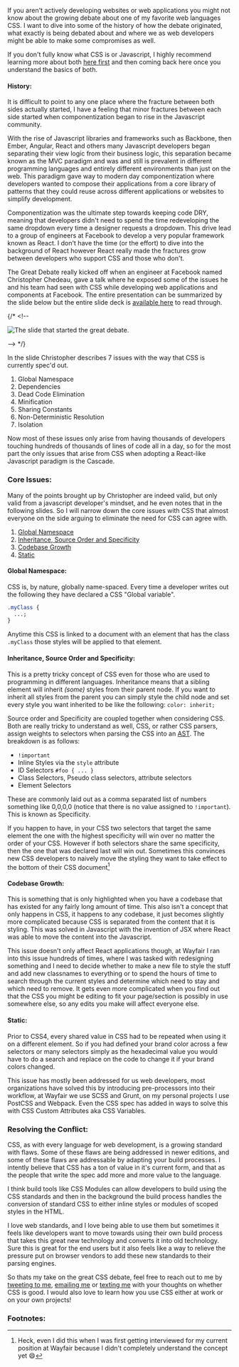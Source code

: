 
If you aren't actively developing websites or web applications you might not
know about the growing debate about one of my favorite web languages CSS. I want
to dive into some of the history of how the debate originated, what exactly is
being debated about and where we as web developers might be able to make some
compromises as well.

If you don't fully know what CSS is or Javascript, I highly recommend learning
more about both
<a href="https://www.w3.org/standards/webdesign/htmlcss" data-css-link-article>here
first</a> and then coming back here once you understand the basics of both.

#### History:

It is difficult to point to any one place where the fracture between both sides
actually started, I have a feeling that minor fractures between each side
started when componentization began to rise in the Javascript community.

With the rise of Javascript libraries and frameworks such as Backbone, then
Ember, Angular, React and others many Javascript developers began separating
their view logic from their business logic, this separation became known as the
MVC paradigm and was and still is prevalent in different programming languages
and entirely different environments than just on the web. This paradigm gave way
to modern day componentization where developers wanted to compose their
applications from a core library of patterns that they could reuse across
different applications or websites to simplify development.

Componentization was the ultimate step towards keeping code DRY, meaning that
developers didn't need to spend the time redeveloping the same dropdown every
time a designer requests a dropdown. This drive lead to a group of engineers at
Facebook to develop a very popular framework known as React. I don't have the
time (or the effort) to dive into the background of React however React really
made the fractures grow between developers who support CSS and those who don't.

The Great Debate really kicked off when an engineer at Facebook named
Christopher Chedeau, gave a talk where he exposed some of the issues he and his
team had seen with CSS while developing web applications and components at
Facebook. The entire presentation can be summarized by the slide below but the
entire slide deck is
<a href="https://speakerdeck.com/vjeux/react-css-in-js" data-css-link-article>available
here</a> to read through.

{/* <!-- <div className="has-image">
  <img
    data-css-image
    src="../../../../../static/images/posts/TheGreatDebate/The_Slide.jpg"
    alt="The slide that started the great debate."
  />
</div> --> */}

In the slide Christopher describes 7 issues with the way that CSS is currently
spec'd out.

1.  Global Namespace
2.  Dependencies
3.  Dead Code Elimination
4.  Minification
5.  Sharing Constants
6.  Non-Deterministic Resolution
7.  Isolation

Now most of these issues only arise from having thousands of developers touching
hundreds of thousands of lines of code all in a day, so for the most part the
only issues that arise from CSS when adopting a React-like Javascript paradigm
is the Cascade.

### Core Issues:

Many of the points brought up by Christopher are indeed valid, but only valid
from a javascript developer's mindset, and he even notes that in the following
slides. So I will narrow down the core issues with CSS that almost everyone on
the side arguing to eliminate the need for CSS can agree with.

1.  [Global Namespace](#global)
2.  [Inheritance, Source Order and Specificity](#inheritance)
3.  [Codebase Growth](#codebase)
4.  [Static](#static)

#### Global Namespace:

CSS is, by nature, globally name-spaced. Every time a developer writes out the
following they have declared a CSS "Global variable".

```css
.myClass {
  ...;
}
```

Anytime this CSS is linked to a document with an element that has the class
`.myClass` those styles will be applied to that element.

#### Inheritance, Source Order and Specificity:

This is a pretty tricky concept of CSS even for those who are used to
programming in different languages. Inheritance means that a sibling element
will inherit _(some)_ styles from their parent node. If you want to inherit all
styles from the parent you can simply style the child node and set every style
you want inherited to be like the following: `color: inherit;`

Source order and Specificity are coupled together when considering CSS. Both are
really tricky to understand as well, CSS, or rather CSS parsers, assign weights
to selectors when parsing the CSS into an
<a href="#ast" data-css-link-article data-footnote="Abstract Syntax Tree" id="ast">AST</a>.
The breakdown is as follows:

- `!important`
- Inline Styles via the `style` attribute
- ID Selectors `#foo { ... }`
- Class Selectors, Pseudo class selectors, attribute selectors
- Element Selectors

These are commonly laid out as a comma separated list of numbers something like
0,0,0,0 (notice that there is no value assigned to `!important`). This is known
as Specificity.

If you happen to have, in your CSS two selectors that target the same element
the one with the highest specificity will win over no matter the order of your
CSS. However if both selectors share the same specificity, then the one that was
declared last will win out. Sometimes this convinces new CSS developers to
naively move the styling they want to take effect to the bottom of their CSS
document[^1]

#### Codebase Growth:

This is something that is only highlighted when you have a codebase that has
existed for any fairly long amount of time. This also isn't a concept that only
happens in CSS, it happens to any codebase, it just becomes slightly more
complicated because CSS is separated from the content that it is styling. This
was solved in Javascript with the invention of JSX where React was able to move
the content into the Javascript.

This issue doesn't only affect React applications though, at Wayfair I ran into
this issue hundreds of times, where I was tasked with redesigning something and
I need to decide whether to make a new file to style the stuff and add new
classnames to everything or to spend the hours of time to search through the
current styles and determine which need to stay and which need to remove. It
gets even more complicated when you find out that the CSS you might be editing
to fit your page/section is possibly in use somewhere else, so any edits you
make will affect everyone else.

#### Static:

Prior to CSS4, every shared value in CSS had to be repeated when using it on a
different element. So if you had defined your brand color across a few selectors
or many selectors simply as the hexadecimal value you would have to do a search
and replace on the code to change it if your brand colors changed.

This issue has mostly been addressed for us web developers, most organizations
have solved this by introducing pre-processors into their workflow, at Wayfair
we use SCSS and Grunt, on my personal projects I use PostCSS and Webpack. Even
the CSS spec has added in ways to solve this with CSS Custom Attributes aka CSS
Variables.

### Resolving the Conflict:

CSS, as with every language for web development, is a growing standard with
flaws. Some of these flaws are being addressed in newer editions, and some of
these flaws are addressable by adapting your build processes. I intently believe
that CSS has a ton of value in it's current form, and that as the people that
write the spec add more and more value to the language.

I think build tools like CSS Modules can allow developers to build using the CSS
standards and then in the background the build process handles the conversion of
standard CSS to either inline styles or modules of scoped styles in the HTML.

I love web standards, and I love being able to use them but sometimes it feels
like developers want to move towards using their own build process that takes
this great new technology and converts it into old technology. Sure this is
great for the end users but it also feels like a way to relieve the pressure put
on browser vendors to add these new standards to their parsing engines.

So thats my take on the great CSS debate, feel free to reach out to me by <a href="https://twitter.com/intent/tweet?url=https%3A%2F%2Fmatthamlin.me%2FPosts%2F2016%2FSeptember%2FSeptemberUpdate&via=immatthamlin&text=%20%20-&" className="link link--article">tweeting
to me</a>, <a href="mailto:matthewjameshamlin@gmail.com" className="link link--article">emailing
me</a> or <a data-footnote="+1 425 210 0980" href="sms:+14252100980" className="link link--article">texting
me</a> with your thoughts on whether CSS is good. I would also love to learn how
you use CSS either at work or on your own projects!

### Footnotes:

[^1]:
    Heck, even I did this when I was first getting interviewed for my current
    position at Wayfair because I didn't completely understand the concept yet
    😄
